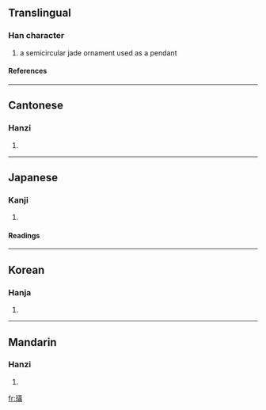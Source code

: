 ==Translingual==
===Han character===
{{Han char|rn=96|rad=玉|as=12|sn=16|four=1418<sub>6</sub>|canj=一土廿中金 (MGTLC)}}
# a semicircular jade ornament used as a pendant
====References====
{{Han ref|kx=0742.060|dkj=21242|dj=1151.190|hdz=21134.020|uh=749C|ud=29852|bh=BF58|bd=48984}}

----
==Cantonese==
===Hanzi===
{{yue-hanzi|jyut=|y=wong4}}
# {{defn|Cantonese}}

----
==Japanese==
===Kanji===
{{ja-kanji|grade=|rs=玉12}}
# {{defn|Japanese}} 
====Readings====
{{ja-readings|on=[[こう]] (kō), [[おう]] (ō)|kun=|nanori=}}

----
==Korean==
===Hanja===
{{ko-hanja|hangeul=황|eumhun=|rv=hwang|mr=hwang|y=hwang}}
# {{defn|Korean}}

----
==Mandarin==
===Hanzi===
{{cmn-hanzi|pin=[[huáng]] ([[huang2]])|wg=huang<sup>2</sup>}}
# {{defn|Mandarin}}

[[fr:璜]]